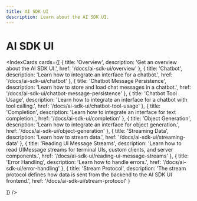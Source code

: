 ```yaml
---
title: AI SDK UI
description: Learn about the AI SDK UI.
---
```


# AI SDK UI

<IndexCards
  cards={[
    {
      title: 'Overview',
      description: 'Get an overview about the AI SDK UI.',
      href: '/docs/ai-sdk-ui/overview'
    },
    {
      title: 'Chatbot',
      description: 'Learn how to integrate an interface for a chatbot.',
      href: '/docs/ai-sdk-ui/chatbot'
    },
    {
      title: 'Chatbot Message Persistence',
      description: 'Learn how to store and load chat messages in a chatbot.',
      href: '/docs/ai-sdk-ui/chatbot-message-persistence'
    },
    {
      title: 'Chatbot Tool Usage',
      description:
        'Learn how to integrate an interface for a chatbot with tool calling.',
      href: '/docs/ai-sdk-ui/chatbot-tool-usage'
    },
    {
      title: 'Completion',
      description: 'Learn how to integrate an interface for text completion.',
      href: '/docs/ai-sdk-ui/completion'
    },
    {
      title: 'Object Generation',
      description: 'Learn how to integrate an interface for object generation.',
      href: '/docs/ai-sdk-ui/object-generation'
    },
    {
      title: 'Streaming Data',
      description: 'Learn how to stream data.',
      href: '/docs/ai-sdk-ui/streaming-data'
    },
    {
      title: 'Reading UI Message Streams',
      description: 'Learn how to read UIMessage streams for terminal UIs, custom clients, and server components.',
      href: '/docs/ai-sdk-ui/reading-ui-message-streams'
    },
    {
      title: 'Error Handling',
      description: 'Learn how to handle errors.',
      href: '/docs/ai-sdk-ui/error-handling'
    },
    {
      title: 'Stream Protocol',
      description:
        'The stream protocol defines how data is sent from the backend to the AI SDK UI frontend.',
      href: '/docs/ai-sdk-ui/stream-protocol'
    }

]}
/>
